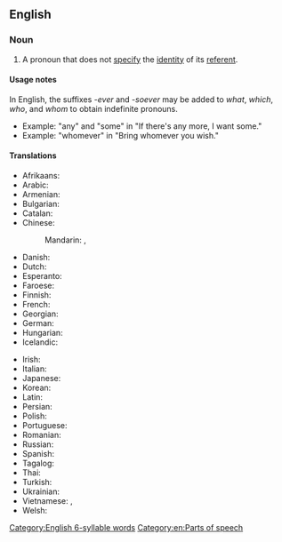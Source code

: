 {{also|indefinite-pronoun}}
==English==

===Noun===
{{wikipedia}}
{{en-noun}}

# {{lb|en|grammar}} A pronoun that does not [[specify]] the [[identity]] of its [[referent]].

====Usage notes====
In English, the suffixes ''-ever'' and ''-soever'' may be added to ''what'', ''which'', ''who'', and ''whom'' to obtain indefinite pronouns.
* Example: "any" and "some" in "If there's any more, I want some."
* Example: "whomever" in "Bring whomever you wish."

====Translations====
{{trans-top|Pronoun not specifying the identity of its referent}}
* Afrikaans: {{t+|af|onbepaalde voornaamwoord}}
* Arabic: {{t-needed|ar}}
* Armenian: {{t+|hy|անորոշ դերանուն|sc=Armn}}
* Bulgarian: {{t|bg|неопределително местоимение|n}}
* Catalan: {{t|ca|pronom indefinit|m}}
* Chinese:
*: Mandarin: {{t|cmn|不定代名詞|sc=Hani}}, {{t|cmn|不定代名词|tr=bùdìng dàimíngcí|sc=Hani}}
* Danish: {{t|da|ubestemt stedord|n}}
* Dutch: {{t+|nl|onbepaald voornaamwoord|n}}
* Esperanto: {{t|eo|nedifina pronomo}}
* Faroese: {{t|fo|óbundið fornavn|n}}
* Finnish: {{t+|fi|indefiniittipronomini}}
* French: {{t+|fr|pronom indéfini|m}}
* Georgian: {{t|ka|განუსაზღვრელი ნაცვალსახელი}}
* German: {{t+|de|Indefinitpronomen|n}}
* Hungarian: {{t|hu|határozatlan névmás}}
* Icelandic: {{t+|is|óákveðið fornafn|n}}
{{trans-mid}}
* Irish: {{t|ga|forainm éiginnte|m}}
* Italian: {{t|it|pronome indefinito|m}}
* Japanese: {{t|ja|不定代名詞|tr=ふていだいめいし, futei daimeishi|sc=Jpan}}
* Korean: {{t-needed|ko}}
* Latin: {{t|la|pronomen indefinitum|n}}
* Persian: {{t-needed|fa}}
* Polish: {{t|pl|zaimek nieokreślony|m}}
* Portuguese: {{t+|pt|pronome indefinido|n}}
* Romanian: {{t|ro|pronume nedefinit|n}}
* Russian: {{t+|ru|неопределённое местоиме́ние|n}}
* Spanish: {{t|es|pronombre indeterminado|m}}
* Tagalog: {{t|tl|panghalip panaklaw}}
* Thai: {{t+|th|อนิยมสรรพนาม}}
* Turkish: {{t+|tr|belirsizlik zamiri}}
* Ukrainian: {{t|uk|неозна́чений займе́нник|m}}
* Vietnamese: {{t|vi|đại từ bất định}}, {{t|vi|đại từ không xác định}}
* Welsh: {{t|cy|rhagenw amhendant|m}}
{{trans-bottom}}

[[Category:English 6-syllable words]]
[[Category:en:Parts of speech]]